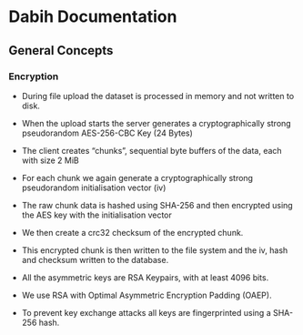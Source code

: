 # Dabih Documentation

## General Concepts

### Encryption

- During file upload the dataset is processed in memory and not written to disk.
- When the upload starts the server generates a cryptographically strong pseudorandom AES-256-CBC Key (24 Bytes)
- The client creates “chunks”, sequential byte buffers of the data, each with size 2 MiB
- For each chunk we again generate a cryptographically strong pseudorandom initialisation vector (iv)
- The raw chunk data is hashed using SHA-256 and then encrypted using the AES key with the initialisation vector
- We then create a crc32 checksum of the encrypted chunk.
- This encrypted chunk is then written to the file system and the iv, hash and checksum written to the database.

- All the asymmetric keys are RSA Keypairs, with at least 4096 bits.
- We use RSA with Optimal Asymmetric Encryption Padding (OAEP).
- To prevent key exchange attacks all keys are fingerprinted using a SHA-256 hash.
